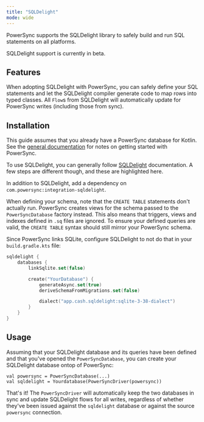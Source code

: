 ```yaml
---
title: "SQLDelight"
mode: wide
---
```


PowerSync supports the SQLDelight library to safely build and run SQL statements on all platforms.

<Note>
SQLDelight support is currently in beta.
</Note>


<Card
  title="Maven: com.powersync:integration-sqldelight"
  icon="/logo/maven.svg"
  href="https://central.sonatype.com/artifact/com.powersync/integration-sqldelight"
  horizontal
/>

## Features

When adopting SQLDelight with PowerSync, you can safely define your SQL statements and let
the SQLDelight compiler generate code to map rows into typed classes.
All `Flow`s from SQLDelight will automatically update for PowerSync writes (including those from
sync).

## Installation

This guide assumes that you already have a PowerSync database for Kotlin.
See the [general documentation](/client-sdk-references/kotlin-multiplatform) for notes on getting
started with PowerSync.

To use SQLDelight, you can generally follow [SQLDelight](https://sqldelight.github.io/sqldelight/2.1.0/multiplatform_sqlite/) documentation.
A few steps are different though, and these are highlighted here.

In addition to SQLDelight, add a dependency on `com.powersync:integration-sqldelight`.

When defining your schema, note that the `CREATE TABLE` statements don't actually run. PowerSync creates views
for the schema passed to the `PowerSyncDatabase` factory instead. This also means that triggers, views and indexes
defined in `.sq` files are ignored.
To ensure your defined queries are valid, the `CREATE TABLE` syntax should still mirror your PowerSync schema.

Since PowerSync links SQLite, configure SQLDelight to not do that in your `build.gradle.kts` file:

```Kotlin
sqldelight {
    databases {
        linkSqlite.set(false)

        create("YourDatabase") {
            generateAsync.set(true)
            deriveSchemaFromMigrations.set(false)

            dialect("app.cash.sqldelight:sqlite-3-38-dialect")
        }
    }
}
```

## Usage

Assuming that your SQLDelight database and its queries have been defined and that you've opened the `PowerSyncDatabase`,
you can create your SQLDelight database ontop of PowerSync:

```
val powersync = PowerSyncDatabase(...)
val sqldelight = Yourdatabase(PowerSyncDriver(powersync))
```

That's it! The `PowerSyncDriver` will automatically keep the two databases in sync and update SQLDelight flows
for all writes, regardless of whether they've been issued against the `sqldelight` database or against the source
`powersync` connection.
